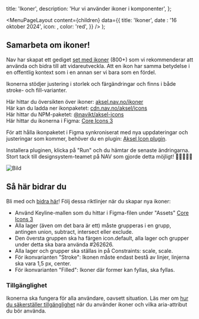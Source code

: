 

  title: 'Ikoner',
  description: 'Hur vi använder ikoner i komponenter',
};

  <MenuPageLayout
    content={children}
    data={{
      title: 'Ikoner',
      date : '16 oktober 2024',
      icon: <TokenIcon />,
      color: 'red',
    }}
  />
);

## Samarbeta om ikoner!

Nav har skapat ett gediget [set med ikoner](https://aksel.nav.no/ikoner) (800+) som vi rekommenderar att använda och bidra till att vidareutveckla. Att en ikon har samma betydelse i en offentlig kontext som i en annan ser vi bara som en fördel.

Ikonerna stödjer justering i storlek och färgändringar och finns i både stroke- och fill-varianter.

Här hittar du översikten över ikoner: [aksel.nav.no/ikoner](https://aksel.nav.no/ikoner)<br/>
Här kan du ladda ner ikonpaketet: [cdn.nav.no/aksel/icons](https://cdn.nav.no/aksel/icons/zip/aksel-icons.zip)<br/>
Här hittar du NPM-paketet: [@navikt/aksel-icons](https://www.npmjs.com/package/@navikt/aksel-icons)<br/>
Här hittar du ikonerna i Figma: [Core Icons 3](https://www.figma.com/community/file/1214869602572392330/Core-Icons-3)<br/>

För att hålla ikonpaketet i Figma synkroniserat med nya uppdateringar och justeringar som kommer, behöver du en plugin: [Aksel Icon plugin](https://www.figma.com/community/plugin/1221057403873975172).

Installera pluginen, klicka på "Run" och du hämtar de senaste ändringarna. Stort tack till designsystem-teamet på NAV som gjorde detta möjligt! 🙏🏻👏🏻🏅

![Bild](https://user-images.githubusercontent.com/1464915/230187062-b17ecf3a-4910-461f-b6c1-7767af26963c.png)

## Så här bidrar du

Bli med och [bidra här](https://github.com/navikt/aksel/blob/main/%40navikt/aksel-icons/CONTRIBUTING.md)! Följ dessa riktlinjer när du skapar nya ikoner:

- Använd Keyline-mallen som du hittar i Figma-filen under "Assets" [Core Icons 3](https://www.figma.com/community/file/1214869602572392330/Core-Icons-3)<br/>
- Alla lager (även om det bara är ett) måste grupperas i en grupp, antingen union, subtract, intersect eller exclude.
- Den översta gruppen ska ha färgen icon.default, alla lager och grupper under detta ska bara använda #262626.
- Alla lager och grupper ska ställas in på Constraints: scale, scale.
- För ikonvarianten "Stroke": Ikonen måste endast bestå av linjer, linjerna ska vara 1,5 px, center.
- För ikonvarianten "Filled": Ikoner där former kan fyllas, ska fyllas.

### Tillgänglighet

Ikonerna ska fungera för alla användare, oavsett situation. Läs mer om [hur du säkerställer tillgänglighet](https://aksel.nav.no/god-praksis/artikler/tilgjengelig-ikonbruk) när du använder ikoner och vilka aria-attribut du bör använda.
